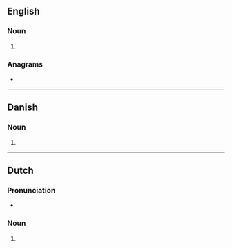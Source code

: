 ==English==

===Noun===
{{head|en|noun plural form}}

# {{plural of|bidder|lang=en}}

===Anagrams===
* {{anagrams|en|a=bddeirs|derbids}}

----

==Danish==

===Noun===
{{head|da|noun form|g=c}}

# {{genitive plural indefinite of|bid|lang=da}}

----

==Dutch==

===Pronunciation===
* {{audio|Nl-bidders.ogg|Audio|lang=nl}}

===Noun===
{{head|nl|noun plural form}}

# {{nl-noun form of|pl|bidder}}
